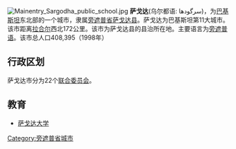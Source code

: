 [[File:Mainentry_Sargodha_public_school.jpg|thumb]]
'''萨戈达'''(乌尔都语: سرگودھا)，为[[巴基斯坦|巴基斯坦]]东北部的一个城市，隶属[[旁遮普省|旁遮普省]][[萨戈达县|萨戈达县]]。萨戈达为巴基斯坦第11大城市。该市距离[[拉合尔|拉合尔]]西北172公里。该市为萨戈达县的县治所在地。主要语言为[[旁遮普语|旁遮普语]]。该市总人口408,395（1998年）

== 行政区划 ==
萨戈达市分为22个[[联合委员会|联合委员会]]。

== 教育 ==
* [[萨戈达大学|萨戈达大学]]

{{DEFAULTSORT: Sargodha}}
[[Category:旁遮普省城市|Category:旁遮普省城市]]